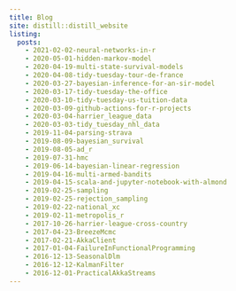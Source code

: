 ```yaml
---
title: Blog
site: distill::distill_website
listing: 
  posts:
    - 2021-02-02-neural-networks-in-r
    - 2020-05-01-hidden-markov-model                   
    - 2020-04-19-multi-state-survival-models            
    - 2020-04-08-tidy-tuesday-tour-de-france           
    - 2020-03-27-bayesian-inference-for-an-sir-model    
    - 2020-03-17-tidy-tuesday-the-office               
    - 2020-03-10-tidy-tuesday-us-tuition-data           
    - 2020-03-09-github-actions-for-r-projects         
    - 2020-03-04-harrier_league_data                    
    - 2020-03-03-tidy_tuesday_nhl_data                 
    - 2019-11-04-parsing-strava                         
    - 2019-08-09-bayesian_survival                     
    - 2019-08-05-ad_r                                   
    - 2019-07-31-hmc                                   
    - 2019-06-14-bayesian-linear-regression             
    - 2019-04-16-multi-armed-bandits                   
    - 2019-04-15-scala-and-jupyter-notebook-with-almond 
    - 2019-02-25-sampling                              
    - 2019-02-25-rejection_sampling                     
    - 2019-02-22-national_xc                           
    - 2019-02-11-metropolis_r                           
    - 2017-10-26-harrier-league-cross-country          
    - 2017-04-23-BreezeMcmc                             
    - 2017-02-21-AkkaClient                            
    - 2017-01-04-FailureInFunctionalProgramming         
    - 2016-12-13-SeasonalDlm                           
    - 2016-12-12-KalmanFilter                           
    - 2016-12-01-PracticalAkkaStreams  
---
```

